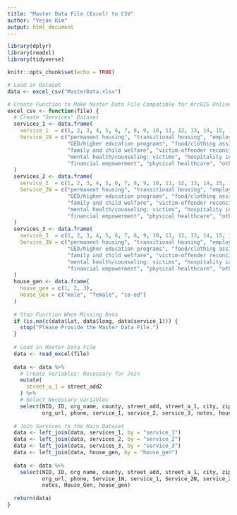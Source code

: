 ```yaml
---
title: "Master Data File (Excel) to CSV"
author: "Yejae Kim"
output: html_document
---
```


```r
library(dplyr)
library(readxl)
library(tidyverse)

knitr::opts_chunk$set(echo = TRUE)
```

```r
# Load in Dataset
data <- excel_csv("MasterData.xlsx")
```

```r
# Create Function to Make Master Data File Compatible for ArcGIS Online
excel_csv <- function(file) {
  # Create "Services" Dataset
  services_1 <- data.frame(
    service_1  = c(1, 2, 3, 4, 5, 6, 7, 8, 9, 10, 11, 12, 13, 14, 15, 16, 17, 18, 19, 20, 99),
    Service_1N = c("permanent housing", "transitional housing", "employment training and/or referrals", "employment (re-entry-friendly employer)",
                   "GED/higher education programs", "food/clothing assistance", "legal counseling", "general case management", "mentoring/life coaching",
                   "family and child welfare", "victim-offender reconciliation", "mental health/counseling: individual", "mental health/counseling: family",
                   "mental health/counseling: victims", "hospitality in worship", "transportation assistance/resources", "addiction recovery", "literacy/ESL",
                   "financial empowerment", "physical healthcare", "other")
  )
  services_2 <- data.frame(
    service_2  = c(1, 2, 3, 4, 5, 6, 7, 8, 9, 10, 11, 12, 13, 14, 15, 16, 17, 18, 19, 20, 99),
    Service_2N = c("permanent housing", "transitional housing", "employment training and/or referrals", "employment (re-entry-friendly employer)",
                   "GED/higher education programs", "food/clothing assistance", "legal counseling", "general case management", "mentoring/life coaching",
                   "family and child welfare", "victim-offender reconciliation", "mental health/counseling: individual", "mental health/counseling: family",
                   "mental health/counseling: victims", "hospitality in worship", "transportation assistance/resources", "addiction recovery", "literacy/ESL",
                   "financial empowerment", "physical healthcare", "other")
  )
  services_3 <- data.frame(
    service_3  = c(1, 2, 3, 4, 5, 6, 7, 8, 9, 10, 11, 12, 13, 14, 15, 16, 17, 18, 19, 20, 99),
    Service_3N = c("permanent housing", "transitional housing", "employment training and/or referrals", "employment (re-entry-friendly employer)",
                   "GED/higher education programs", "food/clothing assistance", "legal counseling", "general case management", "mentoring/life coaching",
                   "family and child welfare", "victim-offender reconciliation", "mental health/counseling: individual", "mental health/counseling: family",
                   "mental health/counseling: victims", "hospitality in worship", "transportation assistance/resources", "addiction recovery", "literacy/ESL",
                   "financial empowerment", "physical healthcare", "other")
  )
  house_gen <- data.frame(
    house_gen = c(1, 2, 3),
    House_Gen = c("male", "female", "co-ed")
  )
  
  # Stop Function When Missing Data
  if (is.na(c(data$lat, data$long, data$service_1))) {
    stop("Please Provide the Master Data File.")
  }
  
  # Load in Master Data File
  data <- read_excel(file)
  
  data <- data %>% 
    # Create Variables: Necessary for Join
    mutate(
      street_a_1 = street_add2
    ) %>% 
    # Select Necessary Variables
    select(NID, ID, org_name, county, street_add, street_a_1, city, zipcode, plus_four, lat, long,
           org_url, phone, service_1, service_2, service_3, notes, house_gen)
  
  # Join Services to the Main Dataset
  data <- left_join(data, services_1, by = "service_1")
  data <- left_join(data, services_2, by = "service_2")
  data <- left_join(data, services_3, by = "service_3")
  data <- left_join(data, house_gen, by = "house_gen")
  
  data <- data %>% 
    select(NID, ID, org_name, county, street_add, street_a_1, city, zipcode, plus_four, lat, long,
           org_url, phone, Service_1N, service_1, Service_2N, service_2, Service_3N, service_3, 
           notes, House_Gen, house_gen)
  
  return(data)
}
```



